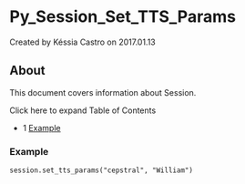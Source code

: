 
# Py_Session_Set_TTS_Params 

 Created by  Késsia Castro on 2017.01.13

## About

This document covers information about Session.

Click here to expand Table of Contents

* 1 [Example](#-freeswitch--py_session_set_tts_params-)

### Example

```xml
session.set_tts_params("cepstral", "William")
```


